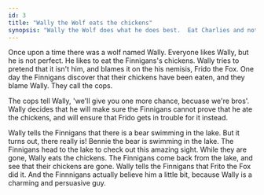 ```yaml
---
id: 3
title: "Wally the Wolf eats the chickens"
synopsis: "Wally the Wolf does what he does best.  Eat Charlies and not get caught."
---
```


Once upon a time there was a wolf named Wally.
Everyone likes Wally, but he is not perfect.
He likes to eat the Finnigans's chickens.
Wally tries to pretend that it isn't him, and blames it on the his nemisis, Frido the Fox.
One day the Finnigans discover that their chickens have been eaten, and they blame Wally.
They call the cops.

The cops tell Wally, 'we'll give you one more chance, becuase we're bros'.
Wally decides that he will make sure the Finnigans cannot prove that he ate the chickens, and will ensure that Frido gets in trouble for it instead.

Wally tells the Finnigans that there is a bear swimming in the lake. But it turns out, there really is!
Bennie the bear is swimming in the lake.
The Finnigans head to the lake to check out this amazing sight.
While they are gone, Wally eats the chickens.
The Finnigans come back from the lake, and see that their chickens are gone.
Wally tells the Finnigans that Frito the Fox did it.
And the Finnnigans actually believe him a little bit, because Wally is a charming and persuasive guy.
